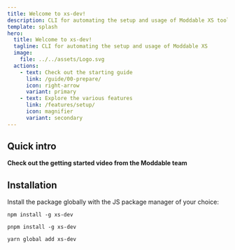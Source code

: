 ```yaml
---
title: Welcome to xs-dev!
description: CLI for automating the setup and usage of Moddable XS tools
template: splash
hero:
  title: Welcome to xs-dev!
  tagline: CLI for automating the setup and usage of Moddable XS
  image:
    file: ../../assets/Logo.svg
  actions:
    - text: Check out the starting guide
      link: /guide/00-prepare/
      icon: right-arrow
      variant: primary
    - text: Explore the various features
      link: /features/setup/
      icon: magnifier
      variant: secondary
---
```



## Quick intro

**Check out the getting started video from the Moddable team**

<YoutubeEmbed  videoid="1gxFWBnDl18" playLabel="Play Video: Getting started with Moddable using xs-dev" />

## Installation

Install the package globally with the JS package manager of your choice:

```
npm install -g xs-dev
```

```
pnpm install -g xs-dev
```

```
yarn global add xs-dev
```

